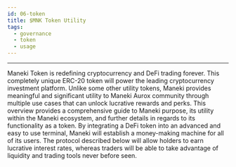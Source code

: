 ```yaml
---
id: 06-token
title: $MNK Token Utility
tags:
  - governance
  - token
  - usage
---
```


<hr />

<div style={{ textAlign: "justify" }}>
  <p>
    Maneki Token is redefining cryptocurrency and DeFi trading forever. This
    completely unique ERC-20 token will power the leading cryptocurrency
    investment platform. Unlike some other utility tokens, Maneki provides
    meaningful and significant utility to Maneki Aurox community through
    multiple use cases that can unlock lucrative rewards and perks. This
    overview provides a comprehensive guide to Maneki purpose, its utility
    within the Maneki ecosystem, and further details in regards to its
    functionality as a token. By integrating a DeFi token into an advanced and
    easy to use terminal, Maneki will establish a money-making machine for all
    of its users. The protocol described below will allow holders to earn
    lucrative interest rates, whereas traders will be able to take advantage of
    liquidity and trading tools never before seen.
  </p>
</div>
